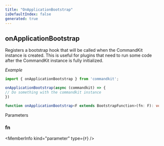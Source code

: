 ```yaml
---
title: "OnApplicationBootstrap"
isDefaultIndex: false
generated: true
---
```



<!-- This file was generated from the CommandKit source. Do not modify. Instead, re-run the "docgen" script -->


## onApplicationBootstrap

<GenerationInfo sourceFile="packages/commandkit/src/commandkit.ts" sourceLine="85" packageName="commandkit" />

Registers a bootstrap hook that will be called when the CommandKit instance is created.
This is useful for plugins that need to run some code after the CommandKit instance is fully initialized.



*Example*

```ts
import { onApplicationBootstrap } from 'commandkit';

onApplicationBootstrap(async (commandkit) => {
// Do something with the commandkit instance
})
```

```ts title="Signature"
function onApplicationBootstrap<F extends BootstrapFunction>(fn: F): void
```
Parameters

### fn

<MemberInfo kind="parameter" type={`F`} />

